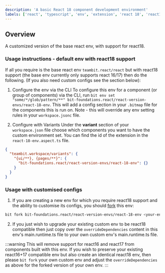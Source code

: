 ```yaml
---
description: 'A basic React 18 component development environment'
labels: ['react', 'typescript', 'env', 'extension', 'react 18', 'react18']
---
```


## Overview

A customized version of the base react env, with support for react18.

### Usage instructions - default env with react18 support

If all you require is the base react env `teambit.react/react` but with react18 support (the base env currently only supports react 16/17) then do the following.
(If you also need custom configs see the section below):

1. Configure the env via the CLI
To configure this env for a component (or group of components) via the CLI, run `bit env set "some/*/glob/pattern/**" bit-foundations.react/react-version-envs/react-18-env`.
This will add a config section in your `.bitmap` file for the components this is run on. Note - this will override any env setting rules in your `workspace.jsonc` file.

2. Configure with Variants
Under the **variant** section of your `workspace.json` file choose which components you want to have the custom environment set. You can find the id of the extension in the `react-18-env.aspect.ts` file.

```json
{
  "teambit.workspace/variants": {
    "{ui/**}, {pages/**}": {
      "bit-foundations.react/react-version-envs/react-18-env": {}
    }
  }
}
```

### Usage with customised configs

1. If you are creating a new env for which you require react18 support and the ability to customise its configs, you should [fork](https://bit.dev/docs/reference/cli-reference#format) this env:

```bash
bit fork bit-foundations.react/react-version-envs/react-18-env <your-env-name>
```

2. If you just wish to upgrade your existing custom env to be react18 compatible then just copy over the `overrideDependencies` content in this env's main.runtime.ts file to your
own custom env's main.runtime.ts file.

:::warning
This will remove support for react16 and react17 from components built with this env. If you wish to preserve your existing react16+17 compatible env but
also create an identical react18 env, then please `bit fork` your own custom env and adjust the `overrideDependencies` as above for the forked version
of your own env.
:::

